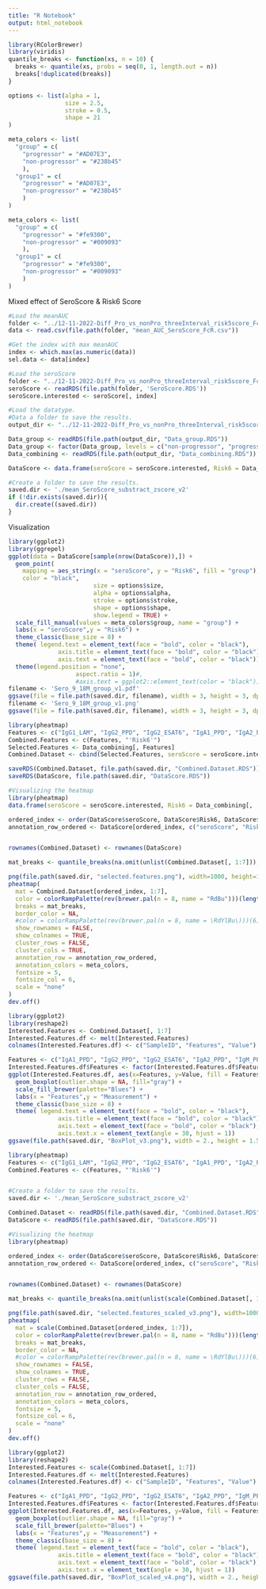 ```yaml
---
title: "R Notebook"
output: html_notebook
---
```

```r
library(RColorBrewer)
library(viridis)
quantile_breaks <- function(xs, n = 10) {
  breaks <- quantile(xs, probs = seq(0, 1, length.out = n))
  breaks[!duplicated(breaks)]
}

options <- list(alpha = 1,
                size = 2.5,
                stroke = 0.5,
                shape = 21
)

meta_colors <- list(
  "group" = c(
    "progressor" = "#AD07E3",
    "non-progressor" = "#238b45"
    ),
  "group1" = c(
    "progressor" = "#AD07E3",
    "non-progressor" = "#238b45"
    )
)

meta_colors <- list(
  "group" = c(
    "progressor" = "#fe9300",
    "non-progressor" = "#009093"
    ),
  "group1" = c(
    "progressor" = "#fe9300",
    "non-progressor" = "#009093"
    )
)
```

Mixed effect of SeroScore & Risk6 Score
```r
#Load the meanAUC
folder <- "../12-11-2022-Diff_Pro_vs_nonPro_threeInterval_risk5score_FcR"
data <- read.csv(file.path(folder, "mean_AUC_SeroScore_FcR.csv"))

#Get the index with max meanAUC
index <- which.max(as.numeric(data))
sel.data <- data[index]
```


```r
#Load the seroScore
folder <- "../12-11-2022-Diff_Pro_vs_nonPro_threeInterval_risk5score_FcR/SeroScore_FcR_Lasso"
seroScore <- readRDS(file.path(folder, 'SeroScore.RDS'))
seroScore.interested <- seroScore[, index]

#Load the datatype.
#Data a folder to save the results.
output_dir <- "../12-11-2022-Diff_Pro_vs_nonPro_threeInterval_risk5score_FcR/Progressor_allmonths"

Data_group <- readRDS(file.path(output_dir, "Data_group.RDS"))
Data_group <- factor(Data_group, levels = c("non-progressor", "progressor"))
Data_combining <- readRDS(file.path(output_dir, "Data_combining.RDS"))

DataScore <- data.frame(seroScore = seroScore.interested, Risk6 = Data_combining[, 'Risk6'], FCR3B_PPD = Data_combining[, 'FcgR3B_PPD'], group = Data_group)
```


```r
#Create a folder to save the results.
saved.dir <- './mean_SeroScore_substract_zscore_v2'
if (!dir.exists(saved.dir)){
  dir.create((saved.dir))
}
```

Visualization
```r
library(ggplot2)
library(ggrepel)
ggplot(data = DataScore[sample(nrow(DataScore)),]) +
  geom_point(
    mapping = aes_string(x = "seroScore", y = "Risk6", fill = "group"),
    color = "black",
                        size = options$size,
                        alpha = options$alpha,
                        stroke = options$stroke,
                        shape = options$shape,
                        show.legend = TRUE) +
  scale_fill_manual(values = meta_colors$group, name = "group") +
  labs(x = "seroScore",y = "Risk6") +
  theme_classic(base_size = 8) +
  theme( legend.text = element_text(face = "bold", color = "black"),
              axis.title = element_text(face = "bold", color = "black"),
              axis.text = element_text(face = "bold", color = "black")) +
  theme(legend.position = "none",
                   aspect.ratio = 1)#,
                   #axis.text = ggplot2::element_text(color = "black"))
filename <- 'Sero_9_18M_group_v1.pdf'
ggsave(file = file.path(saved.dir, filename), width = 3, height = 3, dpi = 300)
filename <- 'Sero_9_18M_group_v1.png'
ggsave(file = file.path(saved.dir, filename), width = 3, height = 3, dpi = 300)
```


```r
library(pheatmap)
Features <- c("IgG1_LAM", "IgG2_PPD", "IgG2_ESAT6", "IgA1_PPD", "IgA2_PPD", "IgM_PPD", "FcgR3B_PPD")
Combined.Features <- c(Features, "'Risk6'")
Selected.Features <- Data_combining[, Features]
Combined.Dataset <- cbind(Selected.Features, seroScore = seroScore.interested)

saveRDS(Combined.Dataset, file.path(saved.dir, "Combined.Dataset.RDS"))
saveRDS(DataScore, file.path(saved.dir, "DataScore.RDS"))
```

```r

#Visualizing the heatmap 
library(pheatmap)
data.frame(seroScore = seroScore.interested, Risk6 = Data_combining[, 'Risk6'], FCR3B_PPD = Data_combining[, 'FcgR3B_PPD'], group = Data_group)

ordered_index <- order(DataScore$seroScore, DataScore$Risk6, DataScore$group)
annotation_row_ordered <- DataScore[ordered_index, c("seroScore", "Risk6", "group")]


rownames(Combined.Dataset) <- rownames(DataScore)

mat_breaks <- quantile_breaks(na.omit(unlist(Combined.Dataset[, 1:7])), n = 100)

png(file.path(saved.dir, "selected.features.png"), width=1000, height=1500, res = 300)
pheatmap(
  mat = Combined.Dataset[ordered_index, 1:7],
  color = colorRampPalette(rev(brewer.pal(n = 8, name = "RdBu")))(length(mat_breaks) - 1),
  breaks = mat_breaks,
  border_color = NA,
  #color = colorRampPalette(rev(brewer.pal(n = 8, name = \RdYlBu\)))(6),
  show_rownames = FALSE,
  show_colnames = TRUE,
  cluster_rows = FALSE,
  cluster_cols = TRUE,
  annotation_row = annotation_row_ordered,
  annotation_colors = meta_colors,
  fontsize = 5,
  fontsize_col = 6,
  scale = "none"
)
dev.off()

```

```r
library(ggplot2)
library(reshape2)
Interested.Features <- Combined.Dataset[, 1:7]
Interested.Features.df <- melt(Interested.Features)
colnames(Interested.Features.df) <- c("SampleID", "Features", "Value")

Features <- c("IgA1_PPD", "IgG2_PPD", "IgG2_ESAT6", "IgA2_PPD", "IgM_PPD", "IgG1_LAM", "FcgR3B_PPD")
Interested.Features.df$Features <- factor(Interested.Features.df$Features, levels = Features)
ggplot(Interested.Features.df, aes(x=Features, y=Value, fill = Features)) + 
  geom_boxplot(outlier.shape = NA, fill="gray") +
  scale_fill_brewer(palette="Blues") +
  labs(x = "Features",y = "Measurement") +
  theme_classic(base_size = 8) +
  theme( legend.text = element_text(face = "bold", color = "black"),
              axis.title = element_text(face = "bold", color = "black"),
              axis.text = element_text(face = "bold", color = "black"),
              axis.text.x = element_text(angle = 30, hjust = 1))
ggsave(file.path(saved.dir, "BoxPlot_v3.png"), width = 2., height = 1.5)
```

```r
library(pheatmap)
Features <- c("IgG1_LAM", "IgG2_PPD", "IgG2_ESAT6", "IgA1_PPD", "IgA2_PPD", "IgM_PPD", "FcgR3B_PPD")
Combined.Features <- c(Features, "'Risk6'")


#Create a folder to save the results.
saved.dir <- './mean_SeroScore_substract_zscore_v2'

Combined.Dataset <- readRDS(file.path(saved.dir, "Combined.Dataset.RDS"))
DataScore <- readRDS(file.path(saved.dir, "DataScore.RDS"))
```

```r

#Visualizing the heatmap 
library(pheatmap)

ordered_index <- order(DataScore$seroScore, DataScore$Risk6, DataScore$group)
annotation_row_ordered <- DataScore[ordered_index, c("seroScore", "Risk6", "group")]


rownames(Combined.Dataset) <- rownames(DataScore)

mat_breaks <- quantile_breaks(na.omit(unlist(scale(Combined.Dataset[, 1:7]))), n = 100)

png(file.path(saved.dir, "selected.features_scaled_v3.png"), width=1000, height=1500, res = 300)
pheatmap(
  mat = scale(Combined.Dataset[ordered_index, 1:7]),
  color = colorRampPalette(rev(brewer.pal(n = 8, name = "RdBu")))(length(mat_breaks) - 1),
  breaks = mat_breaks,
  border_color = NA,
  #color = colorRampPalette(rev(brewer.pal(n = 8, name = \RdYlBu\)))(6),
  show_rownames = FALSE,
  show_colnames = TRUE,
  cluster_rows = FALSE,
  cluster_cols = FALSE,
  annotation_row = annotation_row_ordered,
  annotation_colors = meta_colors,
  fontsize = 5,
  fontsize_col = 6,
  scale = "none"
)
dev.off()

```

```r
library(ggplot2)
library(reshape2)
Interested.Features <- scale(Combined.Dataset[, 1:7])
Interested.Features.df <- melt(Interested.Features)
colnames(Interested.Features.df) <- c("SampleID", "Features", "Value")

Features <- c("IgA1_PPD", "IgG2_PPD", "IgG2_ESAT6", "IgA2_PPD", "IgM_PPD", "IgG1_LAM", "FcgR3B_PPD")
Interested.Features.df$Features <- factor(Interested.Features.df$Features, levels = Features)
ggplot(Interested.Features.df, aes(x=Features, y=Value, fill = Features)) + 
  geom_boxplot(outlier.shape = NA, fill="gray") +
  scale_fill_brewer(palette="Blues") +
  labs(x = "Features",y = "Measurement") +
  theme_classic(base_size = 8) +
  theme( legend.text = element_text(face = "bold", color = "black"),
              axis.title = element_text(face = "bold", color = "black"),
              axis.text = element_text(face = "bold", color = "black"),
              axis.text.x = element_text(angle = 30, hjust = 1))
ggsave(file.path(saved.dir, "BoxPlot_scaled_v4.png"), width = 2., height = 4.5)
```